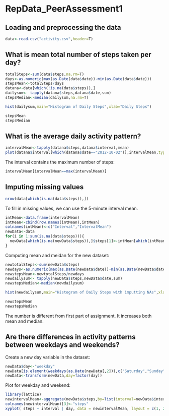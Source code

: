 
 RepData_PeerAssessment1
========================================================

## Loading and preprocessing the data

```r
data<-read.csv("activity.csv",header=T)

```

## What is mean total number of steps taken per day?
```r
totalSteps<-sum(data$steps,na.rm=T)
days<-as.numeric(max(as.Date(data$date))-min(as.Date(data$date)))
stepsMean<-totalSteps/days
datana<-data[which(!is.na(data$steps)),]
dailysum<- tapply(datana$steps,datana$date,sum)
stepsMedian<-median(dailysum,na.rm=T)
```


```r
hist(dailysum,main="Histogram of Daily Steps",xlab="Daily Steps")

```

```r
stepsMean
stepsMedian
```

## What is the average daily activity pattern?
```r
intervalMean<-tapply(datana$steps,datana$interval,mean)
plot(datana$interval[which(datana$date=="2012-10-02")],intervalMean,type="l",main="Daily Activity Pattern", xlab="Intervals")

```
The interval contains the maximum number of steps:
```r
intervalMean[intervalMean==max(intervalMean)]
```

## Imputing missing values
```r
nrow(data[which(is.na(data$steps)),])
```
To fill in missing values, we can use the 5-minute interval mean.
```r
intMean<-data.frame(intervalMean)
intMean<-cbind(row.names(intMean),intMean)
colnames(intMean)<-c("Interval","IntervalMean")
newData<-data
for(i in 1:sum(is.na(data$steps))){
  newData[which(is.na(newData$steps)),]$steps[1]<-intMean[which(intMean$Interval==data[which(is.na(data$steps)),][i,3]),2]
}
```
Computing mean and meidan for the new dataset:
```r
newtotalSteps<-sum(newData$steps)
newdays<-as.numeric(max(as.Date(newData$date))-min(as.Date(newData$date)))
newstepsMean<-newtotalSteps/newdays
newdailysum<- tapply(newData$steps,newData$date,sum)
newstepsMedian<-median(newdailysum)
```


```r
hist(newdailysum,main="Histogram of Daily Steps with imputting NAs",xlab="Daily Steps")

```

```r
newstepsMean
newstepsMedian
```
The number is different from first part of assignment. It increases both mean and median.

## Are there differences in activity patterns between weekdays and weekends?
Create a new day variable in the dataset:
```r
newData$day<-"weekday"
newData[is.element(weekdays(as.Date(newData[,2])),c("Saturday","Sunday")),]$day<-"weekend"
newData<-transform(newData,day=factor(day))
```
Plot for weekday and weekend:
```r
library(lattice)
newintervalMean<-aggregate(newData$steps,by=list(interval=newData$interval,day=newData$day),FUN=mean)
colnames(newintervalMean)[3]<-"steps"
xyplot( steps ~ interval | day, data = newintervalMean, layout = c(1, 2), type="l")
```
